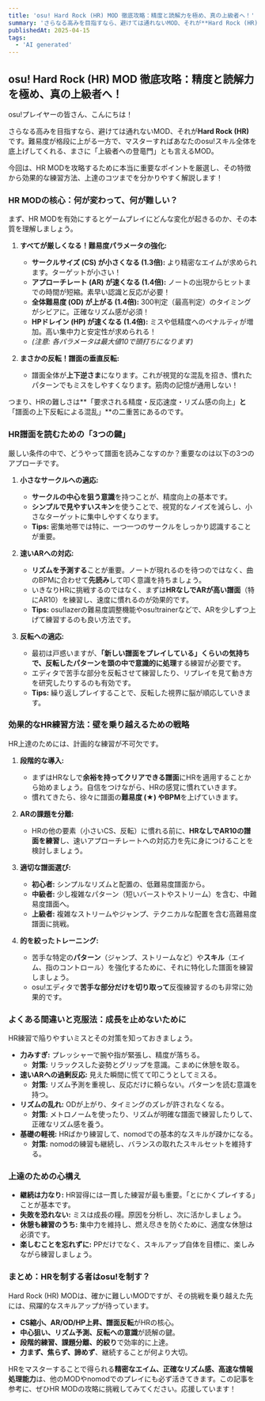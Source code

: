 ```yaml
---
title: 'osu! Hard Rock (HR) MOD 徹底攻略：精度と読解力を極め、真の上級者へ！'
summary: 'さらなる高みを目指すなら、避けては通れないMOD、それが**Hard Rock (HR)** です。難易度が格段に上がる一方で、マスターすればあなたのosu!スキル全体を底上げしてくれる、まさに「上級者への登竜門」とも言えるMOD。今回は、HR MODを攻略するために本当に重要なポイントを厳選し、その特徴から効果的な練習方法、上達のコツまでを分かりやすく解説します！'
publishedAt: 2025-04-15
tags:
  - 'AI generated'
---
```


<Caution
  title="この記事は AI によって生成されました。"
  description="内容の正確性や有用性については、実際のプレイヤーの経験と照らし合わせてご判断ください。"
  className="mb-16"
/>

## osu! Hard Rock (HR) MOD 徹底攻略：精度と読解力を極め、真の上級者へ！

osu!プレイヤーの皆さん、こんにちは！

さらなる高みを目指すなら、避けては通れないMOD、それが**Hard Rock (HR)** です。難易度が格段に上がる一方で、マスターすればあなたのosu!スキル全体を底上げしてくれる、まさに「上級者への登竜門」とも言えるMOD。

今回は、HR MODを攻略するために本当に重要なポイントを厳選し、その特徴から効果的な練習方法、上達のコツまでを分かりやすく解説します！

### HR MODの核心：何が変わって、何が難しい？

まず、HR MODを有効にするとゲームプレイにどんな変化が起きるのか、その本質を理解しましょう。

1.  **すべてが厳しくなる！難易度パラメータの強化:**

    - **サークルサイズ (CS) が小さくなる (1.3倍):** より精密なエイムが求められます。ターゲットが小さい！
    - **アプローチレート (AR) が速くなる (1.4倍):** ノートの出現からヒットまでの時間が短縮。素早い認識と反応が必要！
    - **全体難易度 (OD) が上がる (1.4倍):** 300判定（最高判定）のタイミングがシビアに。正確なリズム感が必須！
    - **HPドレイン (HP) が速くなる (1.4倍):** ミスや低精度へのペナルティが増加。高い集中力と安定性が求められる！
    - _(注意: 各パラメータは最大値10で頭打ちになります)_

2.  **まさかの反転！譜面の垂直反転:**
    - 譜面全体が**上下逆さま**になります。これが視覚的な混乱を招き、慣れたパターンでもミスをしやすくなります。筋肉の記憶が通用しない！

つまり、HRの難しさは**「要求される精度・反応速度・リズム感の向上」**と**「譜面の上下反転による混乱」**の二重苦にあるのです。

### HR譜面を読むための「3つの鍵」

厳しい条件の中で、どうやって譜面を読みこなすのか？重要なのは以下の3つのアプローチです。

1.  **小さなサークルへの適応:**

    - **サークルの中心を狙う意識**を持つことが、精度向上の基本です。
    - **シンプルで見やすいスキン**を使うことで、視覚的なノイズを減らし、小さなターゲットに集中しやすくなります。
    - **Tips:** 密集地帯では特に、一つ一つのサークルをしっかり認識することが重要。

2.  **速いARへの対応:**

    - **リズムを予測する**ことが重要。ノートが現れるのを待つのではなく、曲のBPMに合わせて**先読み**して叩く意識を持ちましょう。
    - いきなりHRに挑戦するのではなく、まずは**HRなしでARが高い譜面**（特にAR10）を練習し、速度に慣れるのが効果的です。
    - **Tips:** osu!lazerの難易度調整機能やosu!trainerなどで、ARを少しずつ上げて練習するのも良い方法です。

3.  **反転への適応:**
    - 最初は戸惑いますが、**「新しい譜面をプレイしている」**くらいの気持ちで、反転したパターンを**頭の中で意識的に処理**する練習が必要です。
    - エディタで苦手な部分を反転させて練習したり、リプレイを見て動き方を研究したりするのも有効です。
    - **Tips:** 繰り返しプレイすることで、反転した視界に脳が順応していきます。

### 効果的なHR練習方法：壁を乗り越えるための戦略

HR上達のためには、計画的な練習が不可欠です。

1.  **段階的な導入:**

    - まずはHRなしで**余裕を持ってクリアできる譜面**にHRを適用することから始めましょう。自信をつけながら、HRの感覚に慣れていきます。
    - 慣れてきたら、徐々に譜面の**難易度 (★) やBPM**を上げていきます。

2.  **ARの課題を分離:**

    - HRの他の要素（小さいCS、反転）に慣れる前に、**HRなしでAR10の譜面を練習**し、速いアプローチレートへの対応力を先に身につけることを検討しましょう。

3.  **適切な譜面選び:**

    - **初心者:** シンプルなリズムと配置の、低難易度譜面から。
    - **中級者:** 少し複雑なパターン（短いバーストやストリーム）を含む、中難易度譜面へ。
    - **上級者:** 複雑なストリームやジャンプ、テクニカルな配置を含む高難易度譜面に挑戦。

4.  **的を絞ったトレーニング:**
    - 苦手な特定の**パターン**（ジャンプ、ストリームなど）や**スキル**（エイム、指のコントロール）を強化するために、それに特化した譜面を練習しましょう。
    - osu!エディタで**苦手な部分だけを切り取って**反復練習するのも非常に効果的です。

### よくある間違いと克服法：成長を止めないために

HR練習で陥りやすいミスとその対策を知っておきましょう。

- **力みすぎ:** プレッシャーで腕や指が緊張し、精度が落ちる。
  - **対策:** リラックスした姿勢とグリップを意識。こまめに休憩を取る。
- **速いARへの過剰反応:** 見えた瞬間に慌てて叩こうとしてミスる。
  - **対策:** リズム予測を重視し、反応だけに頼らない。パターンを読む意識を持つ。
- **リズムの乱れ:** ODが上がり、タイミングのズレが許されなくなる。
  - **対策:** メトロノームを使ったり、リズムが明確な譜面で練習したりして、正確なリズム感を養う。
- **基礎の軽視:** HRばかり練習して、nomodでの基本的なスキルが疎かになる。
  - **対策:** nomodの練習も継続し、バランスの取れたスキルセットを維持する。

### 上達のための心構え

- **継続は力なり:** HR習得には一貫した練習が最も重要。「とにかくプレイする」ことが基本です。
- **失敗を恐れない:** ミスは成長の糧。原因を分析し、次に活かしましょう。
- **休憩も練習のうち:** 集中力を維持し、燃え尽きを防ぐために、適度な休憩は必須です。
- **楽しむことを忘れずに:** PPだけでなく、スキルアップ自体を目標に、楽しみながら練習しましょう。

### まとめ：HRを制する者はosu!を制す？

Hard Rock (HR) MODは、確かに難しいMODですが、その挑戦を乗り越えた先には、飛躍的なスキルアップが待っています。

- **CS縮小、AR/OD/HP上昇、譜面反転**がHRの核心。
- **中心狙い、リズム予測、反転への意識**が読解の鍵。
- **段階的練習、課題分離、的絞り**で効率的に上達。
- **力まず、焦らず、諦めず**、継続することが何より大切。

HRをマスターすることで得られる**精密なエイム、正確なリズム感、高速な情報処理能力**は、他のMODやnomodでのプレイにも必ず活きてきます。この記事を参考に、ぜひHR MODの攻略に挑戦してみてください。応援しています！
